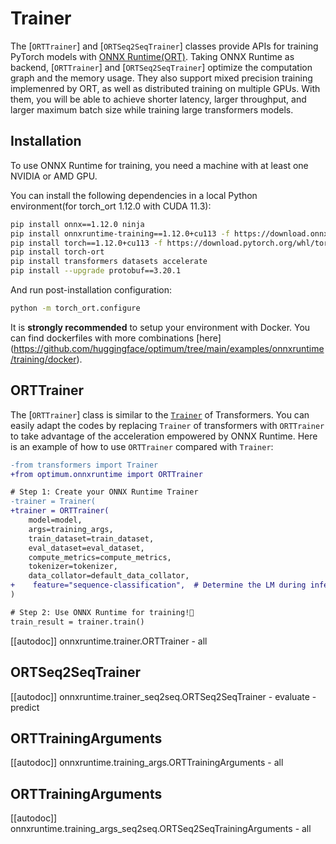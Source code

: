 <!--Copyright 2022 The HuggingFace Team. All rights reserved.

Licensed under the Apache License, Version 2.0 (the "License"); you may not use this file except in compliance with
the License. You may obtain a copy of the License at

http://www.apache.org/licenses/LICENSE-2.0

Unless required by applicable law or agreed to in writing, software distributed under the License is distributed on
an "AS IS" BASIS, WITHOUT WARRANTIES OR CONDITIONS OF ANY KIND, either express or implied. See the License for the
specific language governing permissions and limitations under the License.
-->

# Trainer

The [`ORTTrainer`] and [`ORTSeq2SeqTrainer`] classes provide APIs for training PyTorch models with [ONNX Runtime(ORT)](https://onnxruntime.ai/).
Taking ONNX Runtime as backend, [`ORTTrainer`] and [`ORTSeq2SeqTrainer`] optimize the computation graph and the memory usage. They also support
mixed precision training implemenred by ORT, as well as distributed training on multiple GPUs. With them, you will be able to achieve shorter
latency, larger throughput, and larger maximum batch size while training large transformers models.

## Installation

To use ONNX Runtime for training, you need a machine with at least one NVIDIA or AMD GPU.

You can install the following dependencies in a local Python environment(for torch_ort 1.12.0 with CUDA 11.3):

```bash
pip install onnx==1.12.0 ninja
pip install onnxruntime-training==1.12.0+cu113 -f https://download.onnxruntime.ai/onnxruntime_stable_cu113.html
pip install torch==1.12.0+cu113 -f https://download.pytorch.org/whl/torch_stable.html
pip install torch-ort
pip install transformers datasets accelerate
pip install --upgrade protobuf==3.20.1
```

And run post-installation configuration:

```bash
python -m torch_ort.configure
```

It is __strongly recommended__ to setup your environment with Docker. You can find dockerfiles with more combinations [here]
(https://github.com/huggingface/optimum/tree/main/examples/onnxruntime/training/docker).


## ORTTrainer

The [`ORTTrainer`] class is similar to the [`Trainer`](https://huggingface.co/docs/transformers/main/en/main_classes/trainer#trainer)
of Transformers. You can easily adapt the codes by replacing `Trainer` of transformers with `ORTTrainer` to take advantage of the acceleration
empowered by ONNX Runtime. Here is an example of how to use `ORTTrainer` compared with `Trainer`:

```diff
-from transformers import Trainer
+from optimum.onnxruntime import ORTTrainer

# Step 1: Create your ONNX Runtime Trainer
-trainer = Trainer(
+trainer = ORTTrainer(
    model=model,
    args=training_args,
    train_dataset=train_dataset,
    eval_dataset=eval_dataset,
    compute_metrics=compute_metrics,
    tokenizer=tokenizer,
    data_collator=default_data_collator,
+    feature="sequence-classification",  # Determine the LM during inference with ORT
)

# Step 2: Use ONNX Runtime for training!🤗
train_result = trainer.train()
```

[[autodoc]] onnxruntime.trainer.ORTTrainer
    - all

## ORTSeq2SeqTrainer

[[autodoc]] onnxruntime.trainer_seq2seq.ORTSeq2SeqTrainer
    - evaluate
    - predict

## ORTTrainingArguments

[[autodoc]] onnxruntime.training_args.ORTTrainingArguments
    - all

## ORTTrainingArguments

[[autodoc]] onnxruntime.training_args_seq2seq.ORTSeq2SeqTrainingArguments
    - all